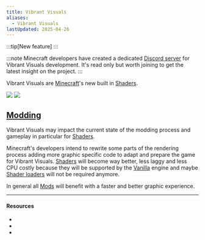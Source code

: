 ```yaml
---
title: Vibrant Visuals
aliases:
  - Vibrant Visuals
lastUpdated: 2025-04-26
---
```



:::tip[New feature]
:::

:::note
   Minecraft developers have created a dedicated [Discord server](https://discord.gg/2x2p2n8) for Vibrant
   Visuals development. It's read only but worth joining to get the latest
   insight on the project.
:::

Vibrant Visuals are [Minecraft](/minecraft)'s new built in [Shaders](/shader).

<Yb src="https://www.youtube.com/embed/jGNgh5zEFkY?start=926" />

<Gallery>
   <Img src="https://www.minecraft.net/content/dam/minecraftnet/games/minecraft/screenshots/vv_JungleReflection_1170x500.jpg" />
   <Img src="https://minecraft.wiki/images/Warm_vibrant_comparison.jpg" />
</Gallery>

## [Modding](/modding)
Vibrant Visuals may impact the current state of the modding process and gameplay in particular for [Shaders](/shader).

Minecraft's developers intend to rewrite some parts of the rendering process adding more graphic specific code to adapt and prepare the game for Vibrant Visuals. [Shaders](/shader) will become way better, less laggy and less CPU costly because they will be supported by the [Vanilla](/vanilla) engine and maybe [Shader loaders](/shaderloader) will not be required anymore.

In general all [Mods](/mod) will benefit with a faster and better graphic experience.

---

#### Resources

- <Wiki path="w/Vibrant_Visuals" />
- <Blog path="minecraft-vibrant-visuals" />
- <Blog path="take-a-vibrant-test-flight" />
